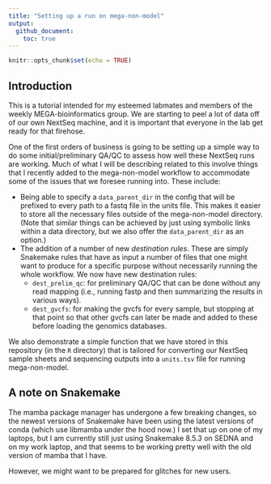 ```yaml
---
title: "Setting up a run on mega-non-model"
output: 
  github_document:
    toc: true
---
```


```r
knitr::opts_chunk$set(echo = TRUE)
```

## Introduction

This is a tutorial intended for my esteemed labmates and members of the weekly
MEGA-bioinformatics group.  We are starting to peel a lot of data off of our
own NextSeq machine, and it is important that everyone in the lab get ready
for that firehose.

One of the first orders of business is going to be setting up a simple way to
do some initial/preliminary QA/QC to assess how well these NextSeq runs are
working.  Much of what I will be describing related to this involve things that
I recently added to the mega-non-model workflow to accommodate some of the issues
that we foresee running into.  These include:

- Being able to specify a `data_parent_dir` in the config that will be prefixed
to every path to a fastq file in the units file.  This makes it easier to store
all the necessary files outside of the mega-non-model directory.  (Note that
similar things can be achieved by just using symbolic links within a data
directory, but we also offer the `data_parent_dir` as an option.)
- The addition of a number of new _destination rules_.  These are simply Snakemake
rules that have as input a number of files that one might want to produce for a
specific purpose without necessarily running the whole workflow.  We now have new
destination rules:
  - `dest_prelim_qc`: for preliminary QA/QC that can be done without any read mapping
  (i.e., running fastp and then summarizing the results in various ways).
  - `dest_gvcfs`: for making the gvcfs for every sample, but stopping at that point
  so that other gvcfs can later be made and added to these before loading the genomics
  databases.


We also demonstrate a simple function that we have stored in this repository
(in the `R` directory) that is tailored for converting our NextSeq sample sheets
and sequencing outputs into a `units.tsv` file for running mega-non-model.  

## A note on Snakemake

The mamba package manager has undergone a few breaking changes, so the newest
versions of Snakemake have been using the latest versions of conda (which use
libmamba under the hood now.)  I set that up on one of my laptops, but I am
currently still just using Snakemake 8.5.3 on SEDNA and on my work laptop, and that
seems to be working pretty well with the old version of mamba that I have.

However, we might want to be prepared for glitches for new users.  
